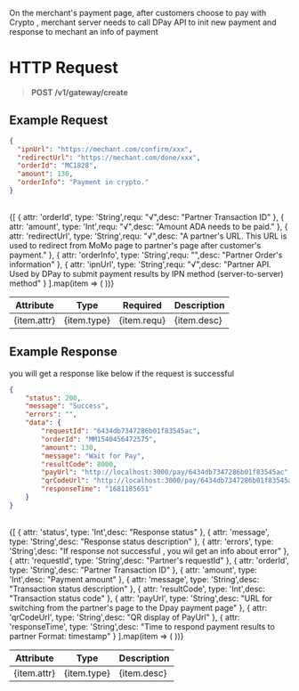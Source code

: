 

On the merchant's payment page, after customers choose to pay with Crypto , merchant server needs to call DPay API to init new payment and response to mechant an info of payment 
# HTTP Request
> **POST /v1/gateway/create**  

## Example Request
```json
{
  "ipnUrl": "https://mechant.com/confirm/xxx",
  "redirectUrl": "https://mechant.com/done/xxx",
  "orderId": "MC1828",
  "amount": 130,
  "orderInfo": "Payment in crypto."
}
```

<br />
<table>
  <thead>
    <tr>
      <th>Attribute</th>
      <th>Type</th>
      <th>Required</th>
      <th>Description</th>
    </tr>
  </thead>
  <tbody>
    {[
        { attr: 'orderId', type: 'String',requ: "√",desc: "Partner Transaction ID" },
        { attr: 'amount', type: 'Int',requ: "√",desc: "Amount ADA needs to be paid." },
        { attr: 'redirectUrl', type: 'String',requ: "√",desc: "A partner's URL. This URL is used to redirect from MoMo page to partner's page after customer's payment." },
        { attr: 'orderInfo', type: 'String',requ: "",desc: "Partner Order's information" },
        { attr: 'ipnUrl', type: 'String',requ: "√",desc: "Partner API. Used by DPay to submit payment results by IPN method (server-to-server) method" }
    ].map(item => (
      <tr key={item.attr}>
        <td>{item.attr}</td>
        <td>{item.type}</td>
        <td>{item.requ}</td>
        <td>{item.desc}</td>
      </tr>
    ))}
  </tbody>
</table>


## Example Response
you will get a response like below if the request is successful
```json
{
    "status": 200,
    "message": "Success",
    "errors": "",
    "data": {
        "requestId": "6434db7347286b01f83545ac",
        "orderId": "MM1540456472575",
        "amount": 130,
        "message": "Wait for Pay",
        "resultCode": 8000,
        "payUrl": "http://localhost:3000/pay/6434db7347286b01f83545ac",
        "qrCodeUrl": "http://localhost:3000/pay/6434db7347286b01f83545ac/qr",
        "responseTime": "1681185651"
    }
}
```
<br />
<table>
  <thead>
    <tr>
      <th>Attribute</th>
      <th>Type</th>
      <th>Description</th>
    </tr>
  </thead>
  <tbody>
    {[
        { attr: 'status', type: 'Int',desc: "Response status" },
        { attr: 'message', type: 'String',desc: "Response status description" },
        { attr: 'errors', type: 'String',desc: "If response not successful , you wil get an info about error" },
        { attr: 'requestId', type: 'String',desc: "Partner's requestId" },
        { attr: 'orderId', type: 'String',desc: "Partner Transaction ID" },
        { attr: 'amount', type: 'Int',desc: "Payment amount" },
        { attr: 'message', type: 'String',desc: "Transaction status description" },
        { attr: 'resultCode', type: 'Int',desc: "Transaction status code" },
        { attr: 'payUrl', type: 'String',desc: "URL for switching from the partner's page to the Dpay payment page" },
        { attr: 'qrCodeUrl', type: 'String',desc: "QR display of PayUrl" },
        { attr: 'responseTime', type: 'String',desc: "Time to respond payment results to partner Format: timestamp" }
    ].map(item => (
      <tr key={item.attr}>
        <td>{item.attr}</td>
        <td>{item.type}</td>
        <td>{item.desc}</td>
      </tr>
    ))}
  </tbody>
</table>
